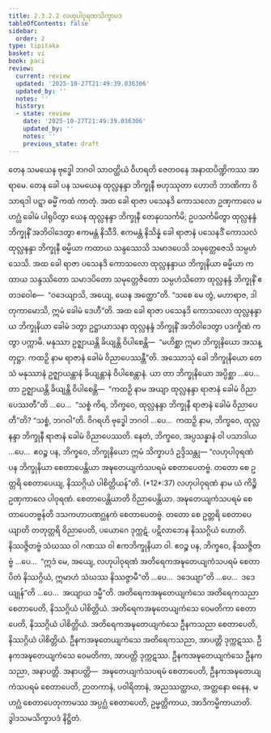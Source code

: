 ```yaml
---
title: 2.3.2.2 လဟုပါဝုရဏသိက္ခာပဒ
tableOfContents: false
sidebar:
  order: 2
type: tipitaka
basket: vi
book: paci
review:
  current: review
  updated: '2025-10-27T21:49:39.036306'
  updated_by: ''
  notes: ''
  history:
  - state: review
    date: '2025-10-27T21:49:39.036306'
    updated_by: ''
    notes: ''
    previous_state: draft
---
```



<ReviewStatus review={frontmatter.review} showDetails={true} />

<HypothesisAnnotation frontmatter={frontmatter} />

<DynamicBreadcrumb />

<Division number="788" book="paci" e="ch" v="2" p="336">

<Paragraph number="2552" book="paci">
တေန သမယေန ဗုဒ္ဓေါ ဘဂဝါ သာဝတ္ထိယံ ဝိဟရတိ ဇေတဝနေ အနာထပိဏ္ဍိကဿ အာရာမေ. တေန ခေါ ပန သမယေန ထုလ္လနန္ဒာ ဘိက္ခုနီ ဗဟုဿုတာ ဟောတိ ဘာဏိကာ ဝိသာရဒါ ပဋ္ဋာ ဓမ္မိံ ကထံ ကာတုံ. အထ ခေါ ရာဇာ ပသေနဒိ ကောသလော ဥဏှကာလေ မဟဂ္ဃံ ခေါမံ ပါရုပိတွာ ယေန ထုလ္လနန္ဒာ ဘိက္ခုနီ တေနုပသင်္ကမိ; ဥပသင်္ကမိတွာ ထုလ္လနန္ဒံ ဘိက္ခုနိံ အဘိဝါဒေတွာ ဧကမန္တံ နိသီဒိ. ဧကမန္တံ နိသိန္နံ ခေါ ရာဇာနံ ပသေနဒိံ ကောသလံ ထုလ္လနန္ဒာ ဘိက္ခုနီ ဓမ္မိယာ ကထာယ သန္ဒဿေသိ သမာဒပေသိ သမုတ္တေဇေသိ သမ္ပဟံသေသိ. အထ ခေါ ရာဇာ ပသေနဒိ ကောသလော ထုလ္လနန္ဒာယ ဘိက္ခုနိယာ ဓမ္မိယာ ကထာယ သန္ဒဿိတော သမာဒပိတော သမုတ္တေဇိတော သမ္ပဟံသိတော ထုလ္လနန္ဒံ ဘိက္ခုနိံ ဧတဒဝေါစ—  “ဝဒေယျာသိ, အယျေ, ယေန အတ္ထော”တိ. “သစေ မေ တွံ, မဟာရာဇ, ဒါတုကာမောသိ, ဣမံ ခေါမံ ဒေဟီ”တိ. အထ ခေါ ရာဇာ ပသေနဒိ ကောသလော ထုလ္လနန္ဒာယ ဘိက္ခုနိယာ ခေါမံ ဒတွာ ဥဋ္ဌာယာသနာ ထုလ္လနန္ဒံ ဘိက္ခုနိံ အဘိဝါဒေတွာ ပဒက္ခိဏံ ကတွာ ပက္ကာမိ. မနုဿာ ဥဇ္ဈာယန္တိ ခိယျန္တိ ဝိပါစေန္တိ—  “မဟိစ္ဆာ ဣမာ ဘိက္ခုနိယော အသန္တုဋ္ဌာ. ကထဉှိ နာမ ရာဇာနံ ခေါမံ ဝိညာပေဿန္တီ”တိ.
</Paragraph>

<Paragraph number="2553" book="paci">
အဿောသုံ ခေါ ဘိက္ခုနိယော တေသံ မနုဿာနံ ဥဇ္ဈာယန္တာနံ ခိယျန္တာနံ ဝိပါစေန္တာနံ. ယာ တာ ဘိက္ခုနိယော အပ္ပိစ္ဆာ …ပေ…  တာ ဥဇ္ဈာယန္တိ ခိယျန္တိ ဝိပါစေန္တိ—  “ကထဉှိ နာမ အယျာ ထုလ္လနန္ဒာ ရာဇာနံ ခေါမံ ဝိညာပေဿတီ”တိ …ပေ…  “သစ္စံ ကိရ, ဘိက္ခဝေ, ထုလ္လနန္ဒာ ဘိက္ခုနီ ရာဇာနံ ခေါမံ ဝိညာပေတီ”တိ? “သစ္စံ, ဘဂဝါ”တိ. ဝိဂရဟိ ဗုဒ္ဓေါ ဘဂဝါ …ပေ…  ကထဉှိ နာမ, ဘိက္ခဝေ, ထုလ္လနန္ဒာ ဘိက္ခုနီ ရာဇာနံ ခေါမံ ဝိညာပေဿတိ. နေတံ, ဘိက္ခဝေ, အပ္ပသန္နာနံ ဝါ ပသာဒါယ …ပေ…  ဧဝဉ္စ ပန, ဘိက္ခဝေ, ဘိက္ခုနိယော ဣမံ သိက္ခာပဒံ ဥဒ္ဒိသန္တု—
</Paragraph>

</Division>
<Division number="789" book="paci" e="ch" v="2" p="337">

<Paragraph number="2554" book="paci">
<Emphasis>“လဟုပါဝုရဏံ ပန ဘိက္ခုနိယာ စေတာပေန္တိယာ အဍ္ဎတေယျကံသပရမံ စေတာပေတဗ္ဗံ. တတော စေ ဥတ္တရိ စေတာပေယျ, နိဿဂ္ဂိယံ ပါစိတ္တိယန်”</Emphasis>တိ. (*12*:<Emphasis>37</Emphasis>)
</Paragraph>

</Division>
<Division number="790" book="paci" e="ch" v="2" p="337">

<Paragraph number="2555" book="paci">
<Emphasis>လဟုပါဝုရဏံ</Emphasis> နာမ ယံ ကိဉ္စိ ဥဏှကာလေ ပါဝုရဏံ.
</Paragraph>

<Paragraph number="2556" book="paci">
<Emphasis>စေတာပေန္တိယာ</Emphasis>တိ ဝိညာပေန္တိယာ.
</Paragraph>

<Paragraph number="2557" book="paci">
<Emphasis>အဍ္ဎတေယျကံသပရမံ စေတာပေတဗ္ဗန်</Emphasis>တိ ဒသကဟာပဏဂ္ဃနကံ စေတာပေတဗ္ဗံ.
</Paragraph>

<Paragraph number="2558" book="paci">
<Emphasis>တတော စေ ဥတ္တရိ စေတာပေယျာ</Emphasis>တိ တတုတ္တရိ ဝိညာပေတိ, ပယောဂေ ဒုက္ကဋံ. ပဋိလာဘေန နိဿဂ္ဂိယံ ဟောတိ. နိဿဇ္ဇိတဗ္ဗံ သံဃဿ ဝါ ဂဏဿ ဝါ ဧကဘိက္ခုနိယာ ဝါ. ဧဝဉ္စ ပန, ဘိက္ခဝေ, နိဿဇ္ဇိတဗ္ဗံ …ပေ…  “ဣဒံ မေ, အယျေ, လဟုပါဝုရဏံ အတိရေကအဍ္ဎတေယျကံသပရမံ စေတာပိတံ နိဿဂ္ဂိယံ, ဣမာဟံ သံဃဿ နိဿဇ္ဇာမီ”တိ …ပေ…  ဒဒေယျာ”တိ …ပေ…  ဒဒေယျုန်”တိ …ပေ…  အယျာယ ဒမ္မီ”တိ.
</Paragraph>

</Division>
<Division number="791" book="paci" e="ch" v="2" p="338">

<Paragraph number="2559" book="paci">
အတိရေကအဍ္ဎတေယျကံသေ အတိရေကသညာ စေတာပေတိ, နိဿဂ္ဂိယံ ပါစိတ္တိယံ. အတိရေကအဍ္ဎတေယျကံသေ ဝေမတိကာ စေတာပေတိ, နိဿဂ္ဂိယံ ပါစိတ္တိယံ. အတိရေကအဍ္ဎတေယျကံသေ ဦနကသညာ စေတာပေတိ, နိဿဂ္ဂိယံ ပါစိတ္တိယံ.
</Paragraph>

<Paragraph number="2560" book="paci">
ဦနကအဍ္ဎတေယျကံသေ အတိရေကသညာ, အာပတ္တိ ဒုက္ကဋဿ. ဦနကအဍ္ဎတေယျကံသေ ဝေမတိကာ, အာပတ္တိ ဒုက္ကဋဿ. ဦနကအဍ္ဎတေယျကံသေ ဦနကသညာ, အနာပတ္တိ.
</Paragraph>

</Division>
<Division number="792" book="paci" e="ch" v="2" p="338">

<Paragraph number="2561" book="paci">
အနာပတ္တိ—  အဍ္ဎတေယျကံသပရမံ စေတာပေတိ, ဦနကအဍ္ဎတေယျကံသပရမံ စေတာပေတိ, ဉာတကာနံ, ပဝါရိတာနံ, အညဿတ္ထာယ, အတ္တနော ဓနေန, မဟဂ္ဃံ စေတာပေတုကာမဿ အပ္ပဂ္ဃံ စေတာပေတိ, ဥမ္မတ္တိကာယ, အာဒိကမ္မိကာယာတိ.

</Paragraph>
</Division>

<Paragraph number="2562" type="center" book="paci">
ဒွါဒသမသိက္ခာပဒံ နိဋ္ဌိတံ.
</Paragraph>